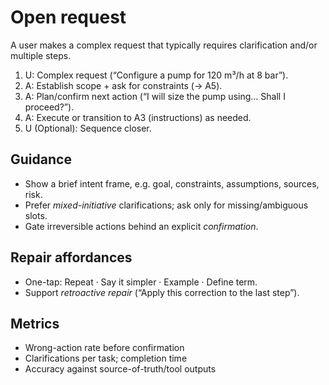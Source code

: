 # Open request

A user makes a complex request that typically requires clarification and/or multiple steps.

1. U: Complex request (“Configure a pump for 120 m³/h at 8 bar”).
2. A: Establish scope + ask for constraints (→ A5).
3. A: Plan/confirm next action (“I will size the pump using… Shall I proceed?”).
4. A: Execute or transition to A3 (instructions) as needed.
5. U (Optional): Sequence closer.

## Guidance
- Show a brief intent frame, e.g. goal, constraints, assumptions, sources, risk.
- Prefer *mixed-initiative* clarifications; ask only for missing/ambiguous slots.
- Gate irreversible actions behind an explicit *confirmation*.

## Repair affordances
- One-tap: Repeat · Say it simpler · Example · Define term.
- Support *retroactive repair* (“Apply this correction to the last step”).

## Metrics
- Wrong-action rate before confirmation
- Clarifications per task; completion time
- Accuracy against source-of-truth/tool outputs
